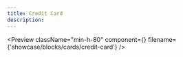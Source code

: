```yaml
---
title: Credit Card
description:
---
```


<Preview
  className="min-h-80"
  component={<CreditCard />}
  filename={'showcase/blocks/cards/credit-card'}
/>
